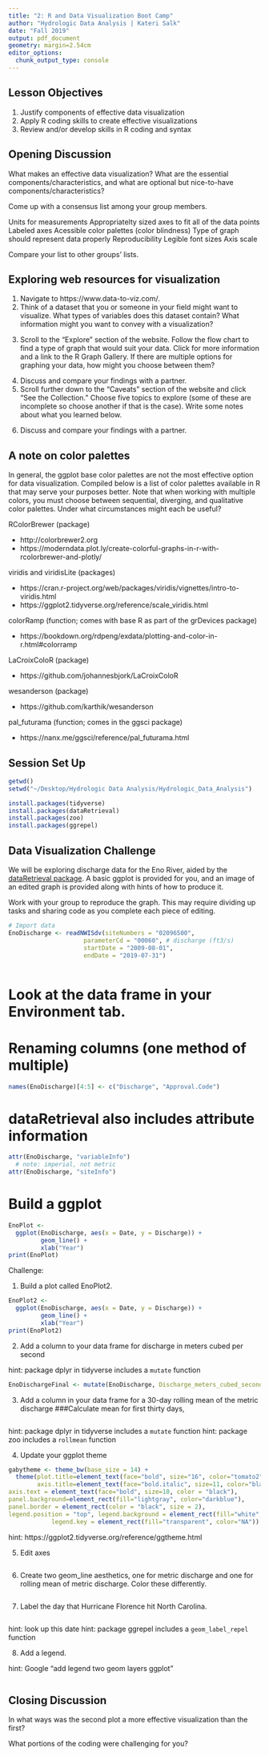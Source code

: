 ```yaml
---
title: "2: R and Data Visualization Boot Camp"
author: "Hydrologic Data Analysis | Kateri Salk"
date: "Fall 2019"
output: pdf_document
geometry: margin=2.54cm
editor_options: 
  chunk_output_type: console
---
```


## Lesson Objectives
1. Justify components of effective data visualization
2. Apply R coding skills to create effective visualizations
3. Review and/or develop skills in R coding and syntax

## Opening Discussion
What makes an effective data visualization? What are the essential components/characteristics, and what are optional but nice-to-have components/characteristics? 

Come up with a consensus list among your group members. 

Units for measurements
Appropriatelty sized axes to fit all of the data points
Labeled axes
Acessible color palettes (color blindness)
Type of graph should represent data properly
Reproducibility
Legible font sizes
Axis scale


Compare your list to other groups' lists. 

## Exploring web resources for visualization

1. Navigate to https://www.data-to-viz.com/.
2. Think of a dataset that you or someone in your field might want to visualize. What types of variables does this dataset contain? What information might you want to convey with a visualization?

<putting text in between carets will not show up in your final knitted document>

3. Scroll to the "Explore" section of the website. Follow the flow chart to find a type of graph that would suit your data. Click for more information and a link to the R Graph Gallery. If there are multiple options for graphing your data, how might you choose between them?

<add notes here> 

4. Discuss and compare your findings with a partner.
5. Scroll further down to the "Caveats" section of the website and click "See the Collection." Choose five topics to explore (some of these are incomplete so choose another if that is the case). Write some notes about what you learned below. 

<add notes here>

6. Discuss and compare your findings with a partner.

## A note on color palettes

In general, the ggplot base color palettes are not the most effective option for data visualization. Compiled below is a list of color palettes available in R that may serve your purposes better. Note that when working with multiple colors, you must choose between sequential, diverging, and qualitative color palettes. Under what circumstances might each be useful?

<add notes here>

RColorBrewer (package)

* http://colorbrewer2.org
* https://moderndata.plot.ly/create-colorful-graphs-in-r-with-rcolorbrewer-and-plotly/

viridis and viridisLite (packages)

* https://cran.r-project.org/web/packages/viridis/vignettes/intro-to-viridis.html
* https://ggplot2.tidyverse.org/reference/scale_viridis.html

colorRamp (function; comes with base R as part of the grDevices package)

* https://bookdown.org/rdpeng/exdata/plotting-and-color-in-r.html#colorramp

LaCroixColoR (package)

* https://github.com/johannesbjork/LaCroixColoR

wesanderson (package)

* https://github.com/karthik/wesanderson

pal_futurama (function; comes in the ggsci package)

* https://nanx.me/ggsci/reference/pal_futurama.html

## Session Set Up

```r
getwd()
setwd("~/Desktop/Hydrologic Data Analysis/Hydrologic_Data_Analysis")

```

```r
install.packages(tidyverse)
install.packages(dataRetrieval)
install.packages(zoo)
install.packages(ggrepel)

```


## Data Visualization Challenge

We will be exploring discharge data for the Eno River, aided by the [dataRetrieval package](https://cran.r-project.org/web/packages/dataRetrieval/vignettes/dataRetrieval.html). A basic ggplot is provided for you, and an image of an edited graph is provided along with hints of how to produce it. 

Work with your group to reproduce the graph. This may require dividing up tasks and sharing code as you complete each piece of editing.

```r
# Import data
EnoDischarge <- readNWISdv(siteNumbers = "02096500",
                     parameterCd = "00060", # discharge (ft3/s)
                     startDate = "2009-08-01",
                     endDate = "2019-07-31")



```
# Look at the data frame in your Environment tab.

# Renaming columns (one method of multiple)
```r
names(EnoDischarge)[4:5] <- c("Discharge", "Approval.Code")
```



# dataRetrieval also includes attribute information
```r
attr(EnoDischarge, "variableInfo")
  # note: imperial, not metric
attr(EnoDischarge, "siteInfo")
```


  
# Build a ggplot
```r
EnoPlot <- 
  ggplot(EnoDischarge, aes(x = Date, y = Discharge)) +
         geom_line() +
         xlab("Year")
print(EnoPlot)

```



Challenge: 

1. Build a plot called EnoPlot2.
```r
EnoPlot2 <- 
  ggplot(EnoDischarge, aes(x = Date, y = Discharge)) +
         geom_line() +
         xlab("Year")
print(EnoPlot2)
```


2. Add a column to your data frame for discharge in meters cubed per second

hint: package dplyr in tidyverse includes a `mutate` function


```r
EnoDischargeFinal <- mutate(EnoDischarge, Discharge_meters_cubed_second = Discharge/35.31)
```

3. Add a column in your data frame for a 30-day rolling mean of the metric discharge
###Calculate mean for first thirty days, 
```r

```

hint: package dplyr in tidyverse includes a `mutate` function
hint: package zoo includes a `rollmean` function

4. Update your ggplot theme
```r
gabytheme <- theme_bw(base_size = 14) + 
  theme(plot.title=element_text(face="bold", size="16", color="tomato2", hjust=0.5),
        axis.title=element_text(face="bold.italic", size=11, color="black"),
axis.text = element_text(face="bold", size=10, color = "black"), 
panel.background=element_rect(fill="lightgray", color="darkblue"), 
panel.border = element_rect(color = "black", size = 2),
legend.position = "top", legend.background = element_rect(fill="white", color="black"),
            legend.key = element_rect(fill="transparent", color="NA"))
```

hint: https://ggplot2.tidyverse.org/reference/ggtheme.html

5. Edit axes
```r

```

6. Create two geom_line aesthetics, one for metric discharge and one for rolling mean of metric discharge. Color these differently.
```r

```

7. Label the day that Hurricane Florence hit North Carolina. 
```r

```

hint: look up this date
hint: package ggrepel includes a `geom_label_repel` function

8. Add a legend. 

hint: Google "add legend two geom layers ggplot"

```r


```

## Closing Discussion
In what ways was the second plot a more effective visualization than the first? 

What portions of the coding were challenging for you?
